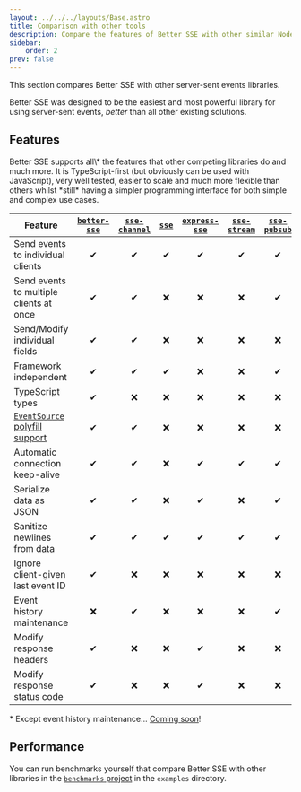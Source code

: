 ```yaml
---
layout: ../../../layouts/Base.astro
title: Comparison with other tools
description: Compare the features of Better SSE with other similar Node SSE libraries.
sidebar:
    order: 2
prev: false
---
```



This section compares Better SSE with other server-sent events libraries.

Better SSE was designed to be the easiest and most powerful library for using server-sent events, *better* than all other existing solutions.

## Features

<Aside title="TL/DR" type="tip">
    Better SSE supports all\* the features that other competing libraries do and much more. It is TypeScript-first (but obviously can be used with JavaScript), very well tested, easier to scale and much more flexible than others whilst *still* having a simpler programming interface for both simple and complex use cases.
</Aside>

|Feature|[`better-sse`](https://www.npmjs.com/package/better-sse)|[`sse-channel`](https://www.npmjs.com/package/sse-channel)|[`sse`](https://www.npmjs.com/package/sse)|[`express-sse`](https://www.npmjs.com/package/express-sse)|[`sse-stream`](https://www.npmjs.com/package/sse-stream)|[`sse-pubsub`](https://www.npmjs.com/package/sse-pubsub)|[`nestjs @Sse`](https://docs.nestjs.com/techniques/server-sent-events)|[`hono/streaming`](https://hono.dev/helpers/streaming#streamsse)|
|-|:-:|:-:|:-:|:-:|:-:|:-:|:-:|:-:|
|Send events to individual clients|✔|✔|✔|✔|✔|✔|✔|✔|✔|
|Send events to multiple clients at once|✔|✔|❌|❌|❌|✔|❌|❌|
|Send/Modify individual fields|✔|✔|❌|❌|❌|❌|❌|❌|
|Framework independent|✔|✔|✔|❌|❌|✔|❌|❌|
|TypeScript types|✔|❌|❌|❌|❌|❌|✔|✔|
|[`EventSource` polyfill support](https://www.npmjs.com/package/event-source-polyfill)|✔|✔|❌|❌|❌|❌|❌|❌|
|Automatic connection keep-alive|✔|✔|❌|✔|✔|✔|✔|❌|❌|
|Serialize data as JSON|✔|✔|❌|✔|❌|✔|✔|❌|
|Sanitize newlines from data|✔|✔|✔|✔|✔|✔|✔|❌|
|Ignore client-given last event ID|✔|❌|❌|❌|❌|❌|❌|❌|
|Event history maintenance|❌|✔|❌|❌|❌|✔|❌|❌|
|Modify response headers|✔|❌|❌|✔|❌|❌|✔|✔|
|Modify response status code|✔|❌|❌|✔|❌|❌|❌|❌|

\* Except event history maintenance... [Coming soon](https://github.com/MatthewWid/better-sse/issues/16)!

## Performance

You can run benchmarks yourself that compare Better SSE with other libraries in the [`benchmarks` project](https://github.com/MatthewWid/better-sse/tree/master/examples) in the `examples` directory.

